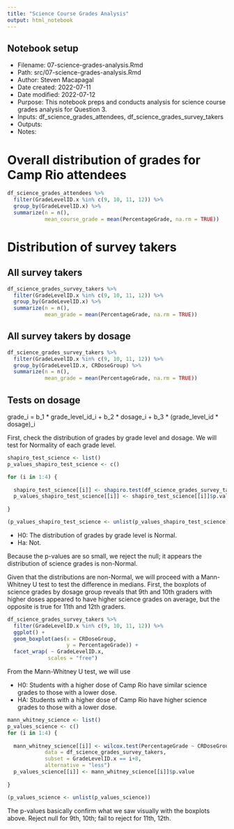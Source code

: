 ```yaml
---
title: "Science Course Grades Analysis"
output: html_notebook
---
```


## Notebook setup

* Filename: 07-science-grades-analysis.Rmd
* Path: src/07-science-grades-analysis.Rmd
* Author: Steven Macapagal
* Date created: 2022-07-11
* Date modified: 2022-07-12
* Purpose: This notebook preps and conducts analysis for science course grades analysis for Question 3.
* Inputs: df_science_grades_attendees, df_science_grades_survey_takers
* Outputs: 
* Notes:

# Overall distribution of grades for Camp Rio attendees

```r
df_science_grades_attendees %>%
  filter(GradeLevelID.x %in% c(9, 10, 11, 12)) %>%
  group_by(GradeLevelID.x) %>%
  summarize(n = n(),
            mean_course_grade = mean(PercentageGrade, na.rm = TRUE))
```

# Distribution of survey takers

## All survey takers

```r
df_science_grades_survey_takers %>%
  filter(GradeLevelID.x %in% c(9, 10, 11, 12)) %>%
  group_by(GradeLevelID.x) %>%
  summarize(n = n(),
            mean_grade = mean(PercentageGrade, na.rm = TRUE))
```

## All survey takers by dosage

```r
df_science_grades_survey_takers %>%
  filter(GradeLevelID.x %in% c(9, 10, 11, 12)) %>%
  group_by(GradeLevelID.x, CRDoseGroup) %>%
  summarize(n = n(),
            mean_grade = mean(PercentageGrade, na.rm = TRUE))
```

## Tests on dosage

grade_i = b_1 * grade_level_id_i + b_2 * dosage_i + b_3 * (grade_level_id * dosage)_i 

First, check the distribution of grades by grade level and dosage. We will test for Normality of each grade level.

```r
shapiro_test_science <- list()
p_values_shapiro_test_science <- c()

for (i in 1:4) {
  
  shapiro_test_science[[i]] <- shapiro.test(df_science_grades_survey_takers$PercentageGrade[df_science_grades_survey_takers$GradeLevelID.x == i + 8])
  p_values_shapiro_test_science[[i]] <- shapiro_test_science[[i]]$p.value
  
}

(p_values_shapiro_test_science <- unlist(p_values_shapiro_test_science))
```

* H0: The distribution of grades by grade level is Normal.
* Ha: Not.

Because the p-values are so small, we reject the null; it appears the distribution of science grades is non-Normal.

Given that the distributions are non-Normal, we will proceed with a Mann-Whitney U test to test the difference in medians. First, the boxplots of science grades by dosage group reveals that 9th and 10th graders with higher doses appeared to have higher science grades on average, but the opposite is true for 11th and 12th graders.

```r
df_science_grades_survey_takers %>%
  filter(GradeLevelID.x %in% c(9, 10, 11, 12)) %>%
  ggplot() +
  geom_boxplot(aes(x = CRDoseGroup,
                   y = PercentageGrade)) +
  facet_wrap( ~ GradeLevelID.x,
             scales = "free")
```

From the Mann-Whitney U test, we will use

* H0: Students with a higher dose of Camp Rio have similar science grades to those with a lower dose.
* HA: Students with a higher dose of Camp Rio have higher science grades to those with a lower dose.

```r
mann_whitney_science <- list()
p_values_science <- c()
for (i in 1:4) {
  
  mann_whitney_science[[i]] <- wilcox.test(PercentageGrade ~ CRDoseGroup,
            data = df_science_grades_survey_takers,
            subset = GradeLevelID.x == i+8,
            alternative = "less")
  p_values_science[[i]] <- mann_whitney_science[[i]]$p.value
  
}

(p_values_science <- unlist(p_values_science))

```

The p-values basically confirm what we saw visually with the boxplots above. Reject null for 9th, 10th; fail to reject for 11th, 12th.